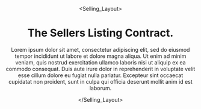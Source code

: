 
<Header />

<Selling_Layout>

# The Sellers Listing Contract.

Lorem ipsum dolor sit amet, consectetur adipiscing elit, sed do eiusmod tempor incididunt ut labore et dolore magna aliqua. Ut enim ad minim veniam, quis nostrud exercitation ullamco laboris nisi ut aliquip ex ea commodo consequat. Duis aute irure dolor in reprehenderit in voluptate velit esse cillum dolore eu fugiat nulla pariatur. Excepteur sint occaecat cupidatat non proident, sunt in culpa qui officia deserunt mollit anim id est laborum.

</Selling_Layout>

<Footer />

